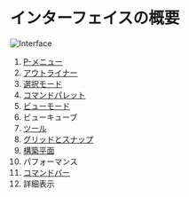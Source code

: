 # インターフェイスの概要

![Interface](/img/interface.png)

1. [P-メニュー](./file-menu)
2. [アウトライナー](./outliner)
3. [選択モード](./selection-mode)
4. [コマンドパレット](./command-palette)
5. [ビューモード](./view-mode)
6. ビューキューブ
7. [ツール](../tool)
8. [グリッドとスナップ](./grid-and-snap)
9. [構築平面](./construction-plane)
10. パフォーマンス
11. [コマンドバー](./command-bar)
12. 詳細表示









